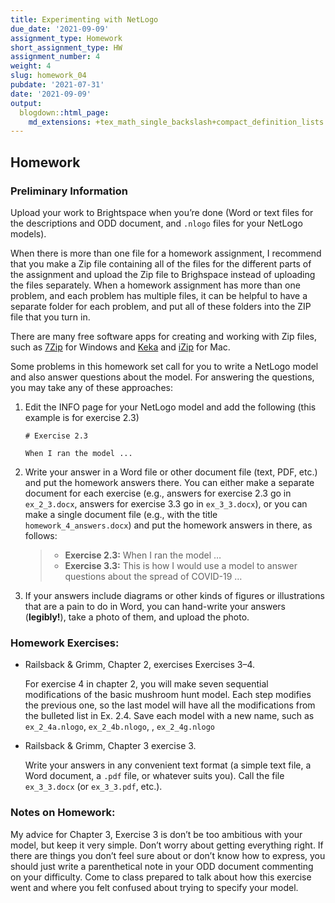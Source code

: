 ```yaml
---
title: Experimenting with NetLogo
due_date: '2021-09-09'
assignment_type: Homework
short_assignment_type: HW
assignment_number: 4
weight: 4
slug: homework_04
pubdate: '2021-07-31'
date: '2021-09-09'
output:
  blogdown::html_page:
    md_extensions: +tex_math_single_backslash+compact_definition_lists
---
```

## Homework

### Preliminary Information

Upload your work to Brightspace when you're done (Word or text files for the descriptions and ODD document, and `.nlogo` files for your NetLogo models).

When there is more than one file for a homework assignment, I recommend that you make a Zip file containing all of the files for the different parts of the assignment and upload the Zip file to Brighspace instead of uploading the files separately.  When a homework assignment has more than one problem, and each problem has multiple files, it can be helpful to have a separate folder for each problem, and put all of these folders into the ZIP file that you turn in.

There are many free software apps for creating and working with Zip files, such as [7Zip](https://www.7-zip.org/) for Windows and [Keka](https://www.keka.io/en/) and [iZip](https://www.izip.com) for Mac.

Some problems in this homework set call for you to write a NetLogo model and also answer questions about the model. For answering the questions, you may take any of these approaches:

1. Edit the INFO page for your NetLogo model and add the following (this example is for exercise 2.3)
   ```
   # Exercise 2.3

   When I ran the model ...
   ```

2. Write your answer in a Word file or other document file (text, PDF, etc.) and put the homework answers there. You can either make a separate document for each exercise 
   (e.g., answers for exercise 2.3 go in `ex_2_3.docx`, answers for exercise 3.3 go in `ex_3_3.docx`), or you can make a single document file (e.g., with the 
   title `homework_4_answers.docx`) and put the homework answers in there, as follows:

   > * **Exercise 2.3:** When I ran the model ...
   > * **Exercise 3.3:** This is how I would use a model to answer questions about the spread of COVID-19 ...

3. If your answers include diagrams or other kinds of figures or illustrations that are a pain to do in Word, you can hand-write your answers (**legibly!**), take a photo of them, and upload the photo.

### Homework Exercises:

* Railsback & Grimm, Chapter 2, exercises Exercises 3--4.

  For exercise 4 in chapter 2, you will make seven sequential modifications of the basic mushroom hunt model. Each step modifies the previous one, so the last model will have all the modifications from the bulleted list in Ex. 2.4. Save each model with a new name, such as `ex_2_4a.nlogo`, `ex_2_4b.nlogo`, \dots, `ex_2_4g.nlogo`

* Railsback & Grimm, Chapter 3 exercise 3.

  Write your answers in any convenient text format (a simple text file, a Word document, a `.pdf` file, or whatever suits you). Call the file `ex_3_3.docx` (or `ex_3_3.pdf`, etc.).

### Notes on Homework:


My advice for Chapter 3, Exercise 3 is don't be too ambitious with your model, but keep it very
simple. Don't worry about getting everything right. If there are things you don't feel sure about or
don't know how to express, you should just write a parenthetical note in your ODD document commenting
on your difficulty. Come to class prepared to talk about how this exercise went and where
you felt confused about trying to specify your model.